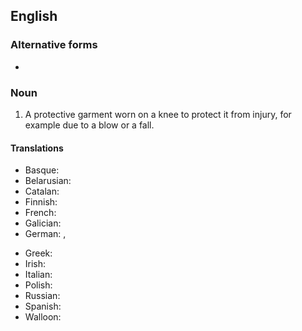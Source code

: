 {{also|kneepad|knee-pad}}

==English==

===Alternative forms===
* {{l|en|kneepad}}

===Noun===
{{wikipedia}}
{{en-noun}}

# A protective garment worn on a knee to protect it from injury, for example due to a blow or a fall.

====Translations====
{{trans-top|protection for a knee}}
* Basque: {{t-check|eu|belaunetako}}
* Belarusian: {{t|be|накаленнік|m}}
* Catalan: {{t|ca|genollera|f}}
* Finnish: {{t+|fi|polvisuojus}}
* French: {{t+|fr|genouillère|f}}
* Galician: {{t|gl|xeonlleira|f}}
* German: {{t+|de|Knieschoner|m}}, {{t|de|Knieschützer|m}}
{{trans-mid}}
* Greek: {{t+|el|επιγονατίδα|f}}
* Irish: {{t-check|ga|pillín glún|f}}
* Italian: {{t|it|ginocchiello|m}}
* Polish: {{t+|pl|nakolannik|m}}
* Russian: {{t+|ru|наколе́нник|m}}
* Spanish: {{t+|es|rodillera|f}}
* Walloon: {{t+|wa|djinolire|f}}
{{trans-bottom}}